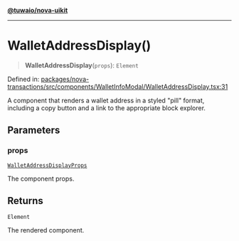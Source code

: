 [**@tuwaio/nova-uikit**](../../../README.md)

***

# WalletAddressDisplay()

> **WalletAddressDisplay**(`props`): `Element`

Defined in: [packages/nova-transactions/src/components/WalletInfoModal/WalletAddressDisplay.tsx:31](https://github.com/TuwaIO/nova-uikit/blob/20015c9bfce4ecff209b6275296f35799ced635d/packages/nova-transactions/src/components/WalletInfoModal/WalletAddressDisplay.tsx#L31)

A component that renders a wallet address in a styled "pill" format,
including a copy button and a link to the appropriate block explorer.

## Parameters

### props

[`WalletAddressDisplayProps`](../type-aliases/WalletAddressDisplayProps.md)

The component props.

## Returns

`Element`

The rendered component.
